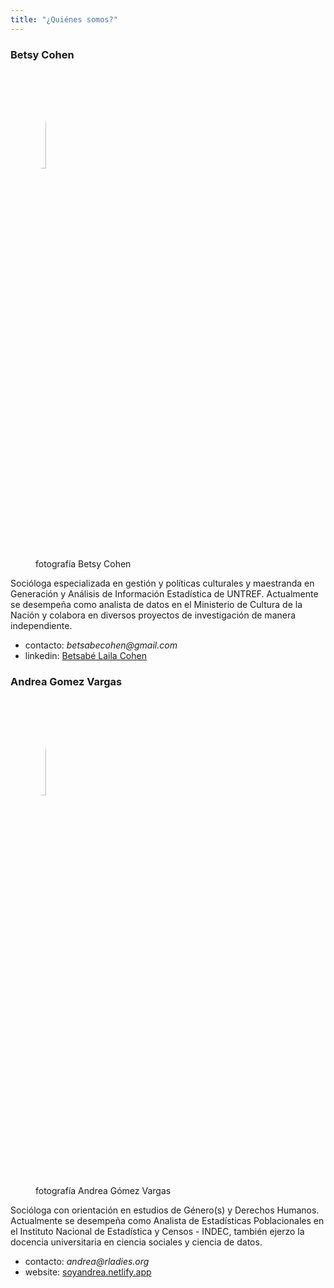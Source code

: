 ```yaml
---
title: "¿Quiénes somos?"
---
```


### Betsy Cohen

![fotografía Betsy Cohen](https://rladiesba.netlify.app/author/betsabe-cohen/avatar_hue039aedc9d3c7fc9c6ebaa365f220822_828839_270x270_fill_lanczos_center_2.png){width="20%" fig-align="left" style="border-radius: 80%;"}

Socióloga especializada en gestión y políticas culturales y maestranda en Generación y Análisis de Información Estadística de UNTREF. Actualmente se desempeña como analista de datos en el Ministerio de Cultura de la Nación y colabora en diversos proyectos de investigación de manera independiente.

-   contacto: *betsabecohen\@gmail.com*
-   linkedin: [Betsabé Laila Cohen](https://www.linkedin.com/in/betsabe1984/)

### Andrea Gomez Vargas

![fotografía Andrea Gómez Vargas](https://avatars.githubusercontent.com/u/45582182?v=4){width="20%" fig-align="left" style="border-radius: 80%;"}

Socióloga con orientación en estudios de Género(s) y Derechos Humanos. Actualmente se desempeña como Analista de Estadísticas Poblacionales en el Instituto Nacional de Estadística y Censos - INDEC, también ejerzo la docencia universitaria en ciencia sociales y ciencia de datos.

-   contacto: *andrea\@rladies.org*
-   website: [soyandrea.netlify.app](https://soyandrea.netlify.app/)
